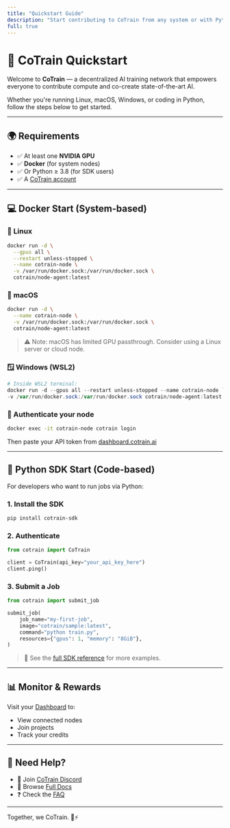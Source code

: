 ```yaml
---
title: "Quickstart Guide"
description: "Start contributing to CoTrain from any system or with Python."
full: true
---
```


# 🚀 CoTrain Quickstart

Welcome to **CoTrain** — a decentralized AI training network that empowers everyone to contribute compute and co-create state-of-the-art AI.

Whether you're running Linux, macOS, Windows, or coding in Python, follow the steps below to get started.

---

## 🌍 Requirements

- ✅ At least one **NVIDIA GPU**
- ✅ **Docker** (for system nodes)
- ✅ Or Python ≥ 3.8 (for SDK users)
- ✅ A [CoTrain account](https://join.cotrain.ai)

---

## 💻 Docker Start (System-based)

### 🐧 Linux

```bash
docker run -d \
  --gpus all \
  --restart unless-stopped \
  --name cotrain-node \
  -v /var/run/docker.sock:/var/run/docker.sock \
  cotrain/node-agent:latest
```

### 🍎 macOS

```bash
docker run -d \
  --name cotrain-node \
  -v /var/run/docker.sock:/var/run/docker.sock \
  cotrain/node-agent:latest
```

> ⚠️ Note: macOS has limited GPU passthrough. Consider using a Linux server or cloud node.

### 🪟 Windows (WSL2)

```powershell
# Inside WSL2 terminal:
docker run -d --gpus all --restart unless-stopped --name cotrain-node `
-v /var/run/docker.sock:/var/run/docker.sock cotrain/node-agent:latest
```

### 🔐 Authenticate your node

```bash
docker exec -it cotrain-node cotrain login
```

Then paste your API token from [dashboard.cotrain.ai](https://dashboard.cotrain.ai)

---

## 🐍 Python SDK Start (Code-based)

For developers who want to run jobs via Python:

### 1. Install the SDK

```bash
pip install cotrain-sdk
```

### 2. Authenticate

```python
from cotrain import CoTrain

client = CoTrain(api_key="your_api_key_here")
client.ping()
```

### 3. Submit a Job

```python
from cotrain import submit_job

submit_job(
    job_name="my-first-job",
    image="cotrain/sample:latest",
    command="python train.py",
    resources={"gpus": 1, "memory": "8GiB"},
)
```

> 📘 See the [full SDK reference](https://docs.cotrain.ai/sdk) for more examples.

---

## 📊 Monitor & Rewards

Visit your [Dashboard](https://dashboard.cotrain.ai) to:

- View connected nodes
- Join projects
- Track your credits

---

## 🙋 Need Help?

- 💬 Join [CoTrain Discord](https://discord.gg/cotrain)
- 📖 Browse [Full Docs](https://docs.cotrain.ai)
- ❓ Check the [FAQ](https://docs.cotrain.ai/faq)

---

Together, we CoTrain. 🧠⚡
